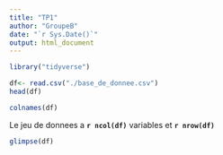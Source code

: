 ---
title: "TP1"
author: "GroupeB"
date: "`r Sys.Date()`"
output: html_document
---

```{r library, include=FALSE}
library("tidyverse")
```


```{r importation-du-dataset}
df<- read.csv("./base_de_donnee.csv")
head(df)
```




```{r les-variables}
colnames(df)
```

Le jeu de donnees a **`r ncol(df)`** variables et **`r nrow(df)`**

```{r types-des-variables}
glimpse(df)
```